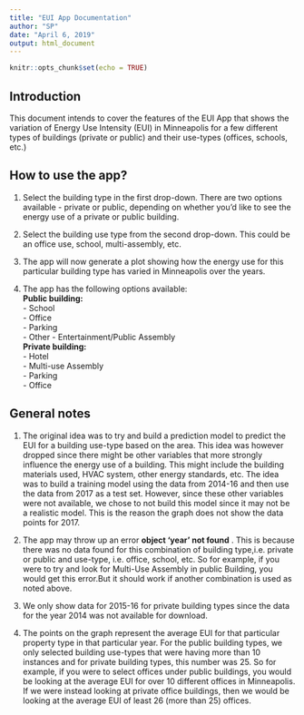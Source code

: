 ---
title: "EUI App Documentation"
author: "SP"
date: "April 6, 2019"
output: html_document
---

```{r setup, include=FALSE}
knitr::opts_chunk$set(echo = TRUE)
```

## Introduction

This document intends to cover the features of the EUI App that shows the variation of Energy Use Intensity (EUI) in Minneapolis for a few different types of buildings (private or public) and their use-types (offices, schools, etc.)

## How to use the app?

1. Select the building type in the first drop-down. There are two options available - private or public, depending on whether you'd like to          see the energy use of a private or public building.

2. Select the building use type from the second drop-down. This could be an office use, school, multi-assembly, etc.

3. The app will now generate a plot showing how the energy use for this particular building type has varied in Minneapolis over the years.

4. The app has the following options available: <br/>
   **Public building:** <br/>
        - School <br/>
        - Office <br/>
        - Parking <br/>
        - Other - Entertainment/Public Assembly <br/>
   **Private building:** <br/>
        - Hotel <br/>
        - Multi-use Assembly <br/>
        - Parking <br/>
        - Office <br/>

## General notes

1. The original idea was to try and build a prediction model to predict the EUI for a building use-type based on the area. This idea was             however dropped since there might be other variables that more strongly influence the energy use of a building. This might include the           building materials used, HVAC system, other energy standards, etc. The idea was to build a training model using the data from 2014-16 and         then use the data from 2017 as a test set. However, since these other variables were not available, we chose to not build this model since        it may not be a realistic model. This is the reason the graph does not show the data points for 2017.

2. The app may throw up an error **object 'year' not found** . This is because there was no data found for this combination of building              type,i.e. private or public and use-type, i.e. office, school, etc. So for example, if you were to try and look for Multi-Use Assembly in         public Building, you would get this error.But it should work if another combination is used as noted above.

3. We only show data for 2015-16 for private building types since the data for the year 2014 was not available for download.

4. The points on the graph represent the average EUI for that particular property type in that particular year. For the public building types, we    only selected building use-types that were having more than 10 instances and for private building types, this number was 25. So for example, if    you were to select offices under public buildings, you would be looking at the average EUI for over 10 different offices in Minneapolis. If we    were instead looking at private office buildings, then we would be looking at the average EUI of least 26 (more than 25) offices.
